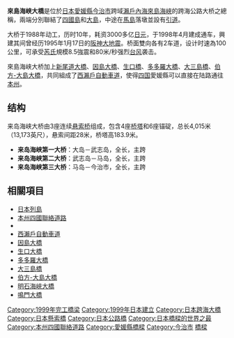 {{Infobox_Bridge
|bridge_name= 來島海峡大橋
|image= Kurushimakaikyou ohashi.jpg
|caption= 
|official_name= 
|also_known_as= 
|carries= [[国道317号|国道317号]]
|crosses= [[來島海峡|來島海峡]]
|locale= [[愛媛縣|愛媛縣]][[今治市|今治市]]与[[瀨戶內海|瀨戶內海]][[大島_(愛媛縣)|大島]]
|maint= [[JB本四高速|JB本四高速]]
|id= 
|design= [[悬索桥|悬索桥]]
|mainspan= {{convert|600|m|ft|0}}
|length= {{convert|4015|m|ft|0}}
|width= 
|clearance= 
|below= 大約50米
|traffic= 
|open=  1998年
|closed= 
|toll= 500[[日元|日元]]
|map_cue= 
|map_image= 
|map_text= 
|map_width= 
|coordinates= {{coord|34|07|17|N|133|00|03|E|region:JP_type:landmark}}
|lat= 
|long= 
}}
{{japanese|japanese=来島海峡大橋|kana=くるしまかいきょう おおはし|romaji=Kurushima Kaikyō Ō-hashi}}

{{coord|34|07|17|N|133|00|03|E|region:JP_type:landmark|display=title}}

'''來島海峡大橋'''是位於[[日本|日本]][[愛媛縣|愛媛縣]][[今治市|今治市]]跨域[[瀨戶內海|瀨戶內海]][[來島海峽|來島海峽]]的跨海公路大桥之總稱，兩端分別聯結了[[四國島|四國島]]和[[大島_(愛媛縣)|大島]]，中途在[[馬島_(愛媛縣)|馬島]]落墩並設有[[引道|引道]]。

大桥于1988年动工，历时10年，耗资3000多亿[[日元|日元]]，于1998年4月建成通车，興建其间曾经历1995年1月17日的[[阪神大地震|阪神大地震]]。桥面雙向各有2车道，设计时速為100公里，可承受[[芮氏|芮氏]]規模8.5強震和80米/秒强烈[[台风|台风]]袭击。

來島海峡大桥加上[[新尾道大橋|新尾道大橋]]、[[因島大橋|因島大橋]]、[[生口橋|生口橋]]、[[多多羅大橋|多多羅大橋]]、[[大三島橋|大三島橋]]、[[伯方-大島大橋|伯方-大島大橋]]，共同組成了[[西瀨戶自動車道|西瀨戶自動車道]]，使得[[四国|四国]]愛媛縣可以直接在陆路通往[[本州|本州]]。

== 结构 ==
来岛海峡大桥由3座连续[[悬索桥|悬索桥]]组成，包含4座[[桥塔|桥塔]]和6座锚碇，总长4,015米（13,173英尺），悬索间距28米，桥塔高183.9米。

* '''来岛海峡第一大桥'''：大岛－武志岛，全长{{convert|960|m|ft|0|abbr=on}}，主跨{{convert|600|m|ft|0|abbr=on}}
* '''来岛海峡第二大桥'''：武志岛－马岛，全长{{convert|1515|m|ft|0|abbr=on}}，主跨{{convert|1020|m|ft|0|abbr=on}}
* '''来岛海峡第三大桥'''：马岛－今治市，全长{{convert|1540|m|ft|0|abbr=on}}，主跨{{convert|1030|m|ft|0|abbr=on}}

== 相關項目 ==
* [[日本列島|日本列島]]
* [[本州四國聯絡道路|本州四國聯絡道路]]
* {{link-ja|本州四國連絡橋|本州四国連絡橋}}
* [[西瀨戶自動車道|西瀨戶自動車道]]
* [[因島大橋|因島大橋]]
* [[生口大橋|生口大橋]] 
* [[多多羅大橋|多多羅大橋]]
* [[大三島橋|大三島橋]]
* [[伯方-大島大橋|伯方-大島大橋]]
* [[明石海峽大橋|明石海峽大橋]]
* [[鳴門大橋|鳴門大橋]]

{{DEFAULTSORT:Kurushima Kaikyou Oohashi}}
{{本州四國聯絡橋樑(尾道今治路線)}}
{{Portal bar|日本|公路|四國}}
[[Category:1999年完工橋梁|Category:1999年完工橋梁]]
[[Category:1999年日本建立|Category:1999年日本建立]]
[[Category:日本跨海大橋|Category:日本跨海大橋]]
[[Category:日本懸索橋|Category:日本懸索橋]]
[[Category:日本公路橋|Category:日本公路橋]]
[[Category:日本橋樑的世界之最|Category:日本橋樑的世界之最]]
[[Category:本州四國聯絡道路|Category:本州四國聯絡道路]]
[[Category:愛媛縣橋樑|Category:愛媛縣橋樑]]
[[Category:今治市|Category:今治市]]
[[Category:西瀨戶自動車道|橋樑]]